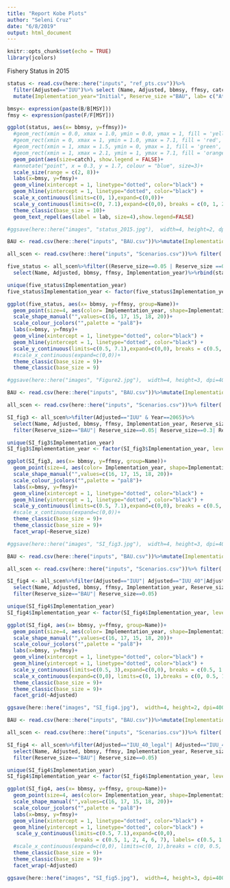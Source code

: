```yaml
---
title: "Report Kobe Plots"
author: "Seleni Cruz"
date: "6/8/2019"
output: html_document
---
```


```r
knitr::opts_chunk$set(echo = TRUE)
library(jcolors)
```

Fishery Status in 2015

```r
status <- read.csv(here::here("inputs", "ref_pts.csv"))%>%
  filter(Adjusted=="IUU")%>% select (Name, Adjusted, bbmsy, ffmsy, catch)%>%
  mutate(Implementation_year="Initial", Reserve_size ="BAU", lab= c("At", "Ca", "Ce", "Da", "Ep", "Lu", "Mi", "Mu", "Oc", "Pa", "Sc", "Sq"))

bmsy<- expression(paste(B/B[MSY]))
fmsy <- expression(paste(F/F[MSY]))

ggplot(status, aes(x= bbmsy, y=ffmsy))+
  #geom_rect(xmin = 0.0, xmax = 1.0, ymin = 0.0, ymax = 1, fill = 'yellow', alpha = 0.1) +
  #geom_rect(xmin = 0, xmax = 1, ymin = 1.0, ymax = 7.1, fill = 'red', alpha = 0.1) +
  #geom_rect(xmin = 1, xmax = 1.5, ymin = 0, ymax = 1, fill = 'green', alpha = 0.1) +
  #geom_rect(xmin = 1, xmax = 2.1, ymin = 1, ymax = 7.1, fill = 'orange', alpha = 0.1)+
  geom_point(aes(size=catch), show.legend = FALSE)+
  #annotate("point", x = 0.3, y = 1.7, colour = "blue", size=3)+
  scale_size(range = c(2, 8))+
  labs(x=bmsy, y=fmsy)+
  geom_vline(xintercept = 1, linetype="dotted", color="black") +
  geom_hline(yintercept = 1, linetype="dotted", color="black") +
  scale_x_continuous(limits=c(0, 1),expand=c(0,0))+
  scale_y_continuous(limits=c(0, 7.1),expand=c(0,0), breaks = c(0, 1, 2, 4, 6), labels= c(0, 1, 2, 4, 6))+
  theme_classic(base_size = 10)+
  geom_text_repel(aes(label = lab, size=4),show.legend=FALSE)

#ggsave(here::here("images", "status_2015.jpg"),  width=4, height=2, dpi=400)

```


```r
BAU <- read.csv(here::here("inputs", "BAU.csv"))%>%mutate(Implementation_year="BAU")

all_scen <- read.csv(here::here("inputs", "Scenarios.csv"))%>% filter(!(Implementation_year==2025))%>%rbind(BAU)

five_status <- all_scen%>%filter((Reserve_size==0.05 | Reserve_size ==0) & Adjusted=="IUU" & Year==2065)%>%
  select(Name, Adjusted, bbmsy, ffmsy, Implementation_year)%>%rbind(status)

unique(five_status$Implementation_year)
five_status$Implementation_year <- factor(five_status$Implementation_year, levels = c("Initial", "BAU", "2015", "2020", "2030"))

ggplot(five_status, aes(x= bbmsy, y=ffmsy, group=Name))+
  geom_point(size=4, aes(color= Implementation_year, shape=Implementation_year))+
  scale_shape_manual("",values=c(16, 17, 15, 18, 20))+
  scale_colour_jcolors("",palette = "pal8")+
  labs(x=bmsy, y=fmsy)+
  geom_vline(xintercept = 1, linetype="dotted", color="black") +
  geom_hline(yintercept = 1, linetype="dotted", color="black") +
  scale_y_continuous(limits=c(0.5, 7.1),expand=c(0,0), breaks = c(0.5, 1, 2, 4, 6, 7), labels= c(0.5, 1, 2, 4, 6,7))+
  #scale_x_continuous(expand=c(0,0))+
  theme_classic(base_size = 9)+
  theme_classic(base_size = 9)

#ggsave(here::here("images", "Figure2.jpg"),  width=4, height=3, dpi=400)
```


```r
BAU <- read.csv(here::here("inputs", "BAU.csv"))%>%mutate(Implementation_year="BAU", Reserve_size="BAU")

all_scen <- read.csv(here::here("inputs", "Scenarios.csv"))%>% filter(!(Implementation_year==2025))%>%rbind(BAU)

SI_fig3 <- all_scen%>%filter(Adjusted=="IUU" & Year==2065)%>%
  select(Name, Adjusted, bbmsy, ffmsy, Implementation_year, Reserve_size)%>%rbind(status)%>%
  filter(Reserve_size=="BAU"| Reserve_size==0.05| Reserve_size==0.3| Reserve_size==0.5)

unique(SI_fig3$Implementation_year)
SI_fig3$Implementation_year <- factor(SI_fig3$Implementation_year, levels = c("Initial", "BAU", "2015", "2020", "2030"))

ggplot(SI_fig3, aes(x= bbmsy, y=ffmsy, group=Name))+
  geom_point(size=4, aes(color= Implementation_year, shape=Implementation_year))+
  scale_shape_manual("",values=c(16, 17, 15, 18, 20))+
  scale_colour_jcolors("",palette = "pal8")+
  labs(x=bmsy, y=fmsy)+
  geom_vline(xintercept = 1, linetype="dotted", color="black") +
  geom_hline(yintercept = 1, linetype="dotted", color="black") +
  scale_y_continuous(limits=c(0.5, 7.1),expand=c(0,0), breaks = c(0.5, 1, 2, 4, 6, 7), labels= c(0.5, 1, 2, 4, 6,7))+
  #scale_x_continuous(expand=c(0,0))+
  theme_classic(base_size = 9)+
  theme_classic(base_size = 9)+
  facet_wrap(~Reserve_size)

#ggsave(here::here("images", "SI_fig3.jpg"),  width=4, height=3, dpi=400)
```

```r
BAU <- read.csv(here::here("inputs", "BAU.csv"))%>%mutate(Implementation_year="BAU", Reserve_size="BAU")

all_scen <- read.csv(here::here("inputs", "Scenarios.csv"))%>% filter(!(Implementation_year==2025))%>%rbind(BAU)

SI_fig4 <- all_scen%>%filter(Adjusted=="IUU"| Adjusted=="IUU_40"|Adjusted=="IUU_60",Year==2065)%>%
  select(Name, Adjusted, bbmsy, ffmsy, Implementation_year, Reserve_size)%>%
  filter(Reserve_size=="BAU"| Reserve_size==0.05)

unique(SI_fig4$Implementation_year)
SI_fig4$Implementation_year <- factor(SI_fig4$Implementation_year, levels = c("Initial", "BAU", "2015", "2020", "2030"))

ggplot(SI_fig4, aes(x= bbmsy, y=ffmsy, group=Name))+
  geom_point(size=4, aes(color= Implementation_year, shape=Implementation_year))+
  scale_shape_manual("",values=c(16, 17, 15, 18, 20))+
  scale_colour_jcolors("",palette = "pal8")+
  labs(x=bmsy, y=fmsy)+
  geom_vline(xintercept = 1, linetype="dotted", color="black") +
  geom_hline(yintercept = 1, linetype="dotted", color="black") +
  scale_y_continuous(limits=c(0.5, 3),expand=c(0,0), breaks = c(0.5, 1, 2, 3), labels= c(0.5, 1, 2, 3))+
  scale_x_continuous(expand=c(0,0), limits=c(0, 1),breaks = c(0, 0.5, 1), labels= c(0, 0.5, 1))+
  theme_classic(base_size = 9)+
  theme_classic(base_size = 9)+
  facet_grid(~Adjusted)

ggsave(here::here("images", "SI_fig4.jpg"),  width=4, height=2, dpi=400)
```


```r
BAU <- read.csv(here::here("inputs", "BAU.csv"))%>%mutate(Implementation_year="BAU", Reserve_size="BAU")

all_scen <- read.csv(here::here("inputs", "Scenarios.csv"))%>% filter(!(Implementation_year==2025))%>%rbind(BAU)

SI_fig4 <- all_scen%>%filter(Adjusted=="IUU_40_legal"| Adjusted=="IUU_40"|Adjusted=="IUU_60"|Adjusted=="IUU_60_legal",Year==2065)%>%
  select(Name, Adjusted, bbmsy, ffmsy, Implementation_year, Reserve_size)%>%
  filter(Reserve_size=="BAU"| Reserve_size==0.05)

unique(SI_fig4$Implementation_year)
SI_fig4$Implementation_year <- factor(SI_fig4$Implementation_year, levels = c("Initial", "BAU", "2015", "2020", "2030"))

ggplot(SI_fig4, aes(x= bbmsy, y=ffmsy, group=Name))+
  geom_point(size=4, aes(color= Implementation_year, shape=Implementation_year))+
  scale_shape_manual("",values=c(16, 17, 15, 18, 20))+
  scale_colour_jcolors("",palette = "pal8")+
  labs(x=bmsy, y=fmsy)+
  geom_vline(xintercept = 1, linetype="dotted", color="black") +
  geom_hline(yintercept = 1, linetype="dotted", color="black") +
   scale_y_continuous(limits=c(0.5, 7.1),expand=c(0,0), 
                      breaks = c(0.5, 1, 2, 4, 6, 7), labels= c(0.5, 1, 2, 4, 6,7))+
  #scale_x_continuous(expand=c(0,0), limits=c(0, 1),breaks = c(0, 0.5, 1), labels= c(0, 0.5, 1))+
  theme_classic(base_size = 9)+
  theme_classic(base_size = 9)+
  facet_wrap(~Adjusted)

ggsave(here::here("images", "SI_fig5.jpg"),  width=4, height=3, dpi=400)
```








